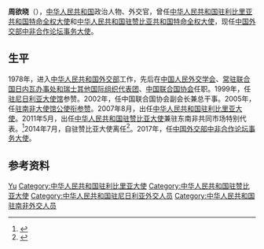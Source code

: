 '''周欲晓'''（{{bd|？|||}}），[[中华人民共和国|中华人民共和国]]政治人物、外交官，曾任[[中国驻利比里亚大使列表|中华人民共和国驻利比里亚共和国特命全权大使]]和[[中国驻赞比亚大使列表|中华人民共和国驻赞比亚共和国特命全权大使]]，现任[[中国外交部中非合作论坛事务大使|中国外交部中非合作论坛事务大使]]。

==生平==
1978年，进入[[中华人民共和国外交部|中华人民共和国外交部]]工作，先后在[[中国人民外交学会|中国人民外交学会]]、[[中国常驻联合国日内瓦办事处和瑞士其他国际组织代表团|常驻联合国日内瓦办事处和瑞士其他国际组织代表团]]、[[中国联合国协会|中国联合国协会]]任职。1999年，任[[中国驻尼日利亚大使馆|驻尼日利亚大使馆]]参赞。2002年，任中国联合国协会副会长兼总干事。2005年，任[[中国驻南非大使馆|驻南非大使馆]][[公使衔参赞|公使衔参赞]]。2007年8月，出任[[中国驻利比里亚大使列表|中华人民共和国驻利比里亚大使]]。2011年5月，出任[[中国驻赞比亚大使列表|中华人民共和国驻赞比亚大使]]兼驻东南非共同市场特别代表。<ref>{{Cite web|url=http://zm.china-embassy.org/chn/sgxxx/dsjl/|title=中国驻赞比亚共和国特命全权大使周欲晓简历|date=2011-05-27|accessdate=2022-06-13|work=中华人民共和国驻赞比亚共和国大使馆|archive-url=https://web.archive.org/web/20121002040159/http://zm.china-embassy.org/chn/sgxxx/dsjl/|archive-date=2012-10-02}}</ref>2014年7月，自驻赞比亚大使离任<ref>{{Cite web|url=https://www.mfa.gov.cn/ce/cezm//chn/sgzxdthxx/t1173252.htm|title=驻赞比亚大使周欲晓辞行拜会赞执政党爱国阵线总书记、司法部长卡宾巴|date=2014-07-10|accessdate=2022-06-13|work=中华人民共和国驻赞比亚共和国大使馆}}</ref>。2017年，任[[中国外交部中非合作论坛事务大使|中国外交部中非合作论坛事务大使]]。

==参考资料==
{{reflist}}
{{start box}}
{{s-dip}}
{{succession box|[[李強民|李強民]]|[[楊優明|楊優明]]|[[中國駐贊比亞大使列表|中華人民共和國駐贊比亞大使]]|2011年5月－2014年7月}}
{{succession box|[[林松添|林松添]]|[[赵鉴华|赵鉴华]]|[[中国驻利比里亚大使列表|中华人民共和国驻利比里亚大使]]|2007年8月－2011年3月}}
{{end box}}
{{中国政治人物小作品}}
{{Authority control}}
{{DEFAULTSORT:Zhou周}}
[[Category:周姓|Yu]]
[[Category:中华人民共和国驻利比里亚大使|Category:中华人民共和国驻利比里亚大使]]
[[Category:中华人民共和国驻赞比亚大使|Category:中华人民共和国驻赞比亚大使]]
[[Category:中华人民共和国驻尼日利亚外交人员|Category:中华人民共和国驻尼日利亚外交人员]]
[[Category:中华人民共和国驻南非外交人员|Category:中华人民共和国驻南非外交人员]]